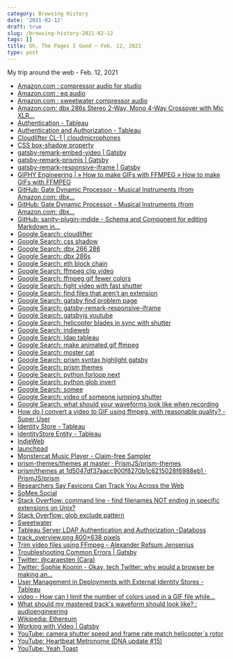 ```yaml
---
category: Browsing History
date: '2021-02-12'
draft: true
slug: /browsing-history-2021-02-12
tags: []
title: Oh, The Pages I Goed ~ Feb. 12, 2021
type: post
---
```



My trip around the web - Feb. 12, 2021

- [Amazon.com : compressor audio for studio](https://www.amazon.com/s?k=compressor+audio+for+studio&crid=2D0OMURATC7NZ&sprefix=compressor+audio%2Caps%2C179&ref=nb_sb_ss_ts-doa-p_3_16)
- [Amazon.com : eq audio](https://www.amazon.com/s?k=eq+audio&ref=nb_sb_noss_1)
- [Amazon.com : sweetwater compressor audio](https://www.amazon.com/s?k=sweetwater+compressor+audio&ref=nb_sb_noss)
- [Amazon.com: dbx 286s Stereo 2-Way, Mono 4-Way Crossover with Mic XLR...](https://www.amazon.com/dbx-286s-Microphone-Channel-Processor/dp/B004LWH79A)
- [Authentication - Tableau](https://help.tableau.com/current/server/en-us/security_auth.htm)
- [Authentication and Authorization - Tableau](https://help.tableau.com/current/blueprint/en-us/bp_authentication_authorization.htm)
- [Cloudlifter CL-1 | cloudmicrophones](https://www.cloudmicrophones.com/cloudlifter-cl-1)
- [CSS box-shadow property](https://www.w3schools.com/cssref/css3_pr_box-shadow.asp)
- [gatsby-remark-embed-video | Gatsby](https://www.gatsbyjs.com/plugins/gatsby-remark-embed-video/?=video)
- [gatsby-remark-prismjs | Gatsby](https://www.gatsbyjs.com/plugins/gatsby-remark-prismjs/)
- [gatsby-remark-responsive-iframe | Gatsby](https://www.gatsbyjs.com/plugins/gatsby-remark-responsive-iframe/)
- [GIPHY Engineering | » How to make GIFs with FFMPEG » How to make GIFs with FFMPEG](https://engineering.giphy.com/how-to-make-gifs-with-ffmpeg/)
- [GitHub: Gate Dynamic Processor - Musical Instruments (from Amazon.com: dbx...](https://www.amazon.com/dbx-266xs-Professional-Compressor-Processor/dp/B004NDFRVC/ref=sr_1_2?crid=2D0OMURATC7NZ&dchild=1&keywords=compressor%2Baudio%2Bfor%2Bstudio&qid=1613108958&sprefix=compressor%2Baudio%2Caps%2C179&sr=8-2&th=1)
- [GitHub: Gate Dynamic Processor - Musical Instruments (from Amazon.com: dbx...](https://www.amazon.com/dbx-266xs-Professional-Compressor-Processor/dp/B004NDFRVC/ref=pd_lpo_267_t_0/134-0963320-4195424?_encoding=UTF8&pd_rd_i=B004NDFRVC&pd_rd_r=9f20a199-49d1-41a1-9295-2d1b059ed0b0&pd_rd_w=FowbO&pd_rd_wg=LkOvq&pf_rd_p=16b28406-aa34-451d-8a2e-b3930ada000c&pf_rd_r=D1BRP9P5TZV5Y1EE99PJ&refRID=D1BRP9P5TZV5Y1EE99PJ&th=1)
- [GitHub: sanity-plugin-mdide - Schema and Component for editing Markdown in...](https://github.com/atilafassina/sanity-plugin-mdide)
- [Google Search: cloudlifter](https://www.google.com/search?client=safari&rls=en&q=cloudlifter&ie=UTF-8&oe=UTF-8)
- [Google Search: css shadow](https://www.google.com/search?client=safari&rls=en&q=css+shadow&ie=UTF-8&oe=UTF-8)
- [Google Search: dbx 266 286](https://www.google.com/search?client=safari&rls=en&q=dbx+266+286&ie=UTF-8&oe=UTF-8)
- [Google Search: dbx 286s](https://www.google.com/search?client=safari&rls=en&q=dbx+286s&ie=UTF-8&oe=UTF-8)
- [Google Search: eth block chain](https://www.google.com/search?client=safari&rls=en&q=eth+block+chain&ie=UTF-8&oe=UTF-8)
- [Google Search: ffmpeg clip video](https://www.google.com/search?client=safari&rls=en&q=ffmpeg+clip+video&ie=UTF-8&oe=UTF-8)
- [Google Search: ffmpeg gif fewer colors](https://www.google.com/search?client=safari&rls=en&q=ffmpeg+gif+fewer+colors&ie=UTF-8&oe=UTF-8)
- [Google Search: fight video with fast shutter](https://www.google.com/search?q=fight+video+with+fast+shutter&newwindow=1&client=safari&rls=en&tbm=vid&ei=BhInYO7ROPmcwbkP0ueF0Ao&start=50&sa=N&ved=0ahUKEwju7MjWwuXuAhV5TjABHdJzAao4KBDw0wMInwE&biw=2258&bih=1140&dpr=2)
- [Google Search: find files that aren't an extension](https://www.google.com/search?client=safari&rls=en&q=find+files+that+aren%27t+an+extension&ie=UTF-8&oe=UTF-8)
- [Google Search: gatsby find problem page](https://www.google.com/search?client=safari&rls=en&q=gatsby+find+problem+page&ie=UTF-8&oe=UTF-8)
- [Google Search: gatsby-remark-responsive-iframe](https://www.google.com/search?client=safari&rls=en&q=gatsby-remark-responsive-iframe&ie=UTF-8&oe=UTF-8)
- [Google Search: gatsbyjs youtube](https://www.google.com/search?newwindow=1&client=safari&rls=en&ei=JDYnYPTTG_iUwbkP3emx0Ao&q=gatsbyjs+youtube&oq=gatsbyjs+youtube&gs_lcp=Cgdnd3Mtd2l6EAMyAggAOgcIABCwAxBDOgkIABCwAxAHEB46BQgAELADUMctWKUuYM8yaAJwAHgAgAG3AYgB-gKSAQMxLjKYAQCgAQGqAQdnd3Mtd2l6yAEKwAEB&sclient=gws-wiz&ved=0ahUKEwj09ZaP5eXuAhV4SjABHd10DKoQ4dUDCAw&uact=5)
- [Google Search: helicopter blades in sync with shutter](https://www.google.com/search?client=safari&rls=en&q=helicopter+blades+in+sync+with+shutter&ie=UTF-8&oe=UTF-8)
- [Google Search: indieweb](https://www.google.com/search?client=safari&rls=en&q=indieweb&ie=UTF-8&oe=UTF-8)
- [Google Search: ldap tableau](https://www.google.com/search?client=safari&rls=en&q=ldap+tableau&ie=UTF-8&oe=UTF-8)
- [Google Search: make animated gif ffmpeg](https://www.google.com/search?client=safari&rls=en&q=make+animated+gif+ffmpeg&ie=UTF-8&oe=UTF-8)
- [Google Search: moster cat](https://www.google.com/search?client=safari&rls=en&q=moster+cat&ie=UTF-8&oe=UTF-8)
- [Google Search: prism syntax highlight gatsby](https://www.google.com/search?client=safari&rls=en&q=prism+syntax+highlight+gatsby&ie=UTF-8&oe=UTF-8)
- [Google Search: prism themes](https://www.google.com/search?client=safari&rls=en&q=prism+themes&ie=UTF-8&oe=UTF-8)
- [Google Search: python forloop next](https://www.google.com/search?client=safari&rls=en&q=python+forloop+next&ie=UTF-8&oe=UTF-8)
- [Google Search: python glob invert](https://www.google.com/search?client=safari&rls=en&q=python+glob+invert&ie=UTF-8&oe=UTF-8)
- [Google Search: somee](https://www.google.com/search?client=safari&rls=en&q=somee&ie=UTF-8&oe=UTF-8)
- [Google Search: video of someone jumping shutter](https://www.google.com/search?newwindow=1&client=safari&rls=en&ei=fREnYMTMDpqKwbkPxpmm0Ao&q=video+of+someone+jumping+shutter&oq=video+of+someone+jumping+shutter&gs_lcp=Cgdnd3Mtd2l6EAMyBwgAEEcQsAMyBwgAEEcQsAMyBwgAEEcQsAMyBwgAEEcQsAMyBwgAEEcQsAMyBwgAEEcQsAMyBwgAEEcQsAMyBwgAEEcQsANQAFgAYO0waAFwAngAgAGAAYgBgAGSAQMwLjGYAQCqAQdnd3Mtd2l6yAEIwAEB&sclient=gws-wiz&ved=0ahUKEwiE__SUwuXuAhUaRTABHcaMCaoQ4dUDCAw&uact=5)
- [Google Search: what should your waveforms look like when recording](https://www.google.com/search?newwindow=1&client=safari&rls=en&ei=bxwmYMymOZKE5wKJl4O4CA&q=what+should+your+waveforms+look+like+when+recording&oq=what+should+your+waveforms+look+like+when+recor&gs_lcp=Cgdnd3Mtd2l6EAMYADIHCCEQChCgATIHCCEQChCgAToHCAAQRxCwAzoICAAQFhAKEB46BQgAEIYDOgUIIRCgAToFCCEQqwJQtCxYijhgi0JoAXACeACAAbABiAGQCZIBBDExLjGYAQCgAQGqAQdnd3Mtd2l6yAEIwAEB&sclient=gws-wiz)
- [How do I convert a video to GIF using ffmpeg, with reasonable quality? - Super User](https://superuser.com/questions/556029/how-do-i-convert-a-video-to-gif-using-ffmpeg-with-reasonable-quality)
- [Identity Store - Tableau](https://help.tableau.com/current/server-linux/en-us/plan_identity_store.htm)
- [identityStore Entity - Tableau](https://help.tableau.com/current/server-linux/en-us/entity_identity_store.htm#LDAP)
- [IndieWeb](https://indieweb.org/)
- [launchpad](https://www.google.com/search?client=safari&rls=en&q=yeah+toast&ie=UTF-8&oe=UTF-8)
- [Monstercat Music Player - Claim-free Sampler](https://www.monstercat.com/player)
- [prism-themes/themes at master · PrismJS/prism-themes](https://github.com/PrismJS/prism-themes/tree/master/themes)
- [prism/themes at 1d5047df37aacc900f8270b1c6215028f6988eb1 · PrismJS/prism](https://github.com/PrismJS/prism/tree/1d5047df37aacc900f8270b1c6215028f6988eb1/themes)
- [Researchers Say Favicons Can Track You Across the Web](https://gizmodo.com/favicons-could-be-the-supercookie-that-tracks-you-every-1846229089)
- [SoMee.Social](https://somee.social/#)
- [Stack Overflow: command line - find filenames NOT ending in specific extensions on Unix?](https://stackoverflow.com/questions/1341467/find-filenames-not-ending-in-specific-extensions-on-unix)
- [Stack Overflow: glob exclude pattern](https://stackoverflow.com/questions/20638040/glob-exclude-pattern)
- [Sweetwater](https://www.sweetwater.com/)
- [Tableau Server LDAP Authentication and Authorization -Databoss](https://databoss.starschema.net/tableau-server-ldap-authentication-and-authorization/)
- [track_overview.png 800×638 pixels](http://recordinghacks.com/wp-content/uploads/2008/12/track_overview.png)
- [Trim video files using FFmpeg – Alexander Refsum Jensenius](https://www.arj.no/2018/05/18/trimvideo/)
- [Troubleshooting Common Errors | Gatsby](https://www.gatsbyjs.com/docs/how-to/local-development/troubleshooting-common-errors/)
- [Twitter: @caraesten (Cara)](https://twitter.com/caraesten)
- [Twitter: Sophie Koonin - Okay, tech Twitter: why would a browser be making an...](https://twitter.com/type__error/status/1360171377509208070)
- [User Management in Deployments with External Identity Stores - Tableau](https://help.tableau.com/current/server/en-us/users_manage_ad.htm)
- [video - How can I limit the number of colors used in a GIF file while...](https://superuser.com/questions/1571858/how-can-i-limit-the-number-of-colors-used-in-a-gif-file-while-converting-a-mp4-t)
- [What should my mastered track's waveform should look like? : audioengineering](https://www.reddit.com/r/audioengineering/comments/695zns/what_should_my_mastered_tracks_waveform_should/)
- [Wikipedia: Ethereum](https://en.wikipedia.org/wiki/Ethereum)
- [Working with Video | Gatsby](https://www.gatsbyjs.com/docs/how-to/images-and-media/working-with-video/)
- [YouTube: camera shutter speed and frame rate match helicopter`s rotor](https://www.youtube.com/watch?v=yr3ngmRuGUc)
- [YouTube: Heartbeat Metronome (DNA update #15)](https://www.youtube.com/watch?v=AJ6FNQkNZTA)
- [YouTube: Yeah Toast](https://www.youtube.com/watch?v=c0NdwzdOLkE)